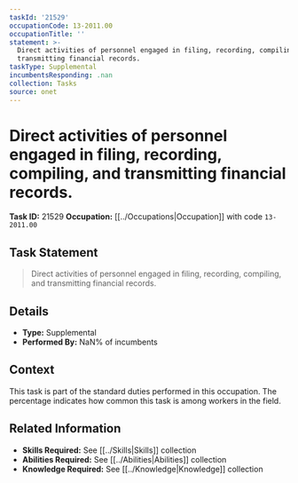 ```yaml
---
taskId: '21529'
occupationCode: 13-2011.00
occupationTitle: ''
statement: >-
  Direct activities of personnel engaged in filing, recording, compiling, and
  transmitting financial records.
taskType: Supplemental
incumbentsResponding: .nan
collection: Tasks
source: onet
---
```

# Direct activities of personnel engaged in filing, recording, compiling, and transmitting financial records.

**Task ID:** 21529
**Occupation:** [[../Occupations|Occupation]] with code `13-2011.00`

## Task Statement

> Direct activities of personnel engaged in filing, recording, compiling, and transmitting financial records.

## Details

- **Type:** Supplemental
- **Performed By:** NaN% of incumbents

## Context

This task is part of the standard duties performed in this occupation. The percentage indicates how common this task is among workers in the field.

## Related Information

- **Skills Required:** See [[../Skills|Skills]] collection
- **Abilities Required:** See [[../Abilities|Abilities]] collection
- **Knowledge Required:** See [[../Knowledge|Knowledge]] collection
